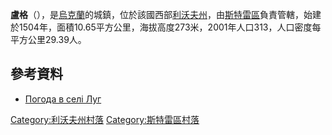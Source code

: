 {{coord|49|18|34|N|23|57|16|E|scale:100000|display=title}}

'''盧格'''（{{lang-uk|Луг}}），是[[烏克蘭|烏克蘭]]的城鎮，位於該國西部[[利沃夫州|利沃夫州]]，由[[斯特雷區|斯特雷區]]負責管轄，始建於1504年，面積10.65平方公里，海拔高度273米，2001年人口313，人口密度每平方公里29.39人。

==參考資料==
* [http://weather.in.ua/ua/l'vovskaja/13910 Погода в селі Луг] {{Wayback|url=http://weather.in.ua/ua/l%27vovskaja/13910 |date=20160305120143 }}

[[Category:利沃夫州村落|Category:利沃夫州村落]]
[[Category:斯特雷區村落|Category:斯特雷區村落]]


{{Lviv-geo-stub}}